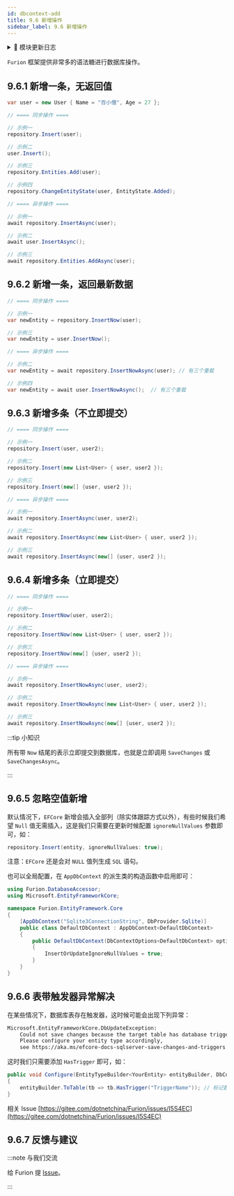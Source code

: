 ```yaml
---
id: dbcontext-add
title: 9.6 新增操作
sidebar_label: 9.6 新增操作
---
```



<details>
  <summary>📝 模块更新日志</summary>
  <div>
<div>

- **问题修复**

  - &nbsp;<Tag>修复</Tag> 实体拓展方式操作数据库出现空异常问题 <sup>4.8.5</sup> <sup>⏱️2023.01.28</sup> [#I6AXU6](https://gitee.com/dotnetchina/Furion/issues/I6AXU6)

</div>
  </div>
</details>

`Furion` 框架提供非常多的语法糖进行数据库操作。

## 9.6.1 新增一条，无返回值

```cs showLineNumbers
var user = new User { Name = "百小僧", Age = 27 };

// ==== 同步操作 ====

// 示例一
repository.Insert(user);

// 示例二
user.Insert();

// 示例三
repository.Entities.Add(user);

// 示例四
repository.ChangeEntityState(user, EntityState.Added);

// ==== 异步操作 ====

// 示例一
await repository.InsertAsync(user);

// 示例二
await user.InsertAsync();

// 示例三
await repository.Entities.AddAsync(user);

```

## 9.6.2 新增一条，返回最新数据

```cs showLineNumbers
// ==== 同步操作 ====

// 示例一
var newEntity = repository.InsertNow(user);

// 示例三
var newEntity = user.InsertNow();

// ==== 异步操作 ====

// 示例二
var newEntity = await repository.InsertNowAsync(user); // 有三个重载

// 示例四
var newEntity = await user.InsertNowAsync();  // 有三个重载
```

## 9.6.3 新增多条（不立即提交）

```cs showLineNumbers
// ==== 同步操作 ====

// 示例一
repository.Insert(user, user2);

// 示例二
repository.Insert(new List<User> { user, user2 });

// 示例三
repository.Insert(new[] {user, user2 });

// ==== 异步操作 ====

// 示例一
await repository.InsertAsync(user, user2);

// 示例二
await repository.InsertAsync(new List<User> { user, user2 });

// 示例三
await repository.InsertAsync(new[] {user, user2 });
```

## 9.6.4 新增多条（立即提交）

```cs showLineNumbers
// ==== 同步操作 ====

// 示例一
repository.InsertNow(user, user2);

// 示例二
repository.InsertNow(new List<User> { user, user2 });

// 示例三
repository.InsertNow(new[] {user, user2 });

// ==== 异步操作 ====

// 示例一
await repository.InsertNowAsync(user, user2);

// 示例二
await repository.InsertNowAsync(new List<User> { user, user2 });

// 示例三
await repository.InsertNowAsync(new[] {user, user2 });
```

:::tip 小知识

所有带 `Now` 结尾的表示立即提交到数据库，也就是立即调用 `SaveChanges` 或 `SaveChangesAsync`。

:::

## 9.6.5 忽略空值新增

默认情况下，`EFCore` 新增会插入全部列（除实体跟踪方式以外），有些时候我们希望 `Null` 值无需插入，这是我们只需要在更新时候配置 `ignoreNullValues` 参数即可，如：

```cs showLineNumbers
repository.Insert(entity, ignoreNullValues: true);
```

注意：`EFCore` 还是会对 `NULL` 值列生成 `SQL` 语句。

也可以全局配置，在 `AppDbContext` 的派生类的构造函数中启用即可：

```cs showLineNumbers  {11}
using Furion.DatabaseAccessor;
using Microsoft.EntityFrameworkCore;

namespace Furion.EntityFramework.Core
{
    [AppDbContext("Sqlite3ConnectionString", DbProvider.Sqlite)]
    public class DefaultDbContext : AppDbContext<DefaultDbContext>
    {
        public DefaultDbContext(DbContextOptions<DefaultDbContext> options) : base(options)
        {
            InsertOrUpdateIgnoreNullValues = true;
        }
    }
}
```

## 9.6.6 表带触发器异常解决

在某些情况下，数据库表存在触发器，这时候可能会出现下列异常：

```txt showLineNumbers
Microsoft.EntityFrameworkCore.DbUpdateException:
    Could not save changes because the target table has database triggers.
    Please configure your entity type accordingly,
    see https://aka.ms/efcore-docs-sqlserver-save-changes-and-triggers for more information.
```

这时我们只需要添加 `HasTrigger` 即可，如：

```cs showLineNumbers {3}
public void Configure(EntityTypeBuilder<YourEntity> entityBuilder, DbContext dbContext, Type dbContextLocator)
{
    entityBuilder.ToTable(tb => tb.HasTrigger("TriggerName")); // 标记数据库表存在触发器，触发器名称可随意
}
```

相关 Issue [https://gitee.com/dotnetchina/Furion/issues/I5S4EC](https://gitee.com/dotnetchina/Furion/issues/I5S4EC)

## 9.6.7 反馈与建议

:::note 与我们交流

给 Furion 提 [Issue](https://gitee.com/dotnetchina/Furion/issues/new?issue)。

:::
